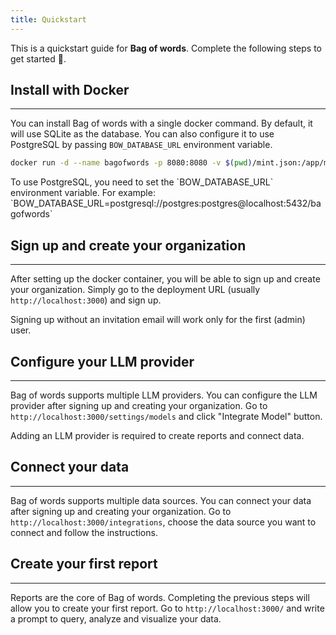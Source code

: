 ```yaml
---
title: Quickstart 
---
```


This is a quickstart guide for **Bag of words**. Complete the following steps to get started 🚀.

## Install with Docker
---
You can install Bag of words with a single docker command. By default, it will use SQLite as the database. 
You can also configure it to use PostgreSQL by passing `BOW_DATABASE_URL` environment variable.

```bash
docker run -d --name bagofwords -p 8080:8080 -v $(pwd)/mint.json:/app/mint.json bagofwords/doc
```

<Info>
To use PostgreSQL, you need to set the `BOW_DATABASE_URL` environment variable.
For example: `BOW_DATABASE_URL=postgresql://postgres:postgres@localhost:5432/bagofwords`
</Info>

## Sign up and create your organization
---
After setting up the docker container, you will be able to sign up and create your organization. Simply go to the deployment URL (usually `http://localhost:3000`) and sign up.

<Warning>
Signing up without an invitation email will work only for the first (admin) user.
</Warning>

## Configure your LLM provider
---
Bag of words supports multiple LLM providers. You can configure the LLM provider after signing up and creating your organization.
Go to `http://localhost:3000/settings/models` and click "Integrate Model" button.

<Info>
Adding an LLM provider is required to create reports and connect data.
</Info>

## Connect your data
---
Bag of words supports multiple data sources. You can connect your data after signing up and creating your organization.
Go to `http://localhost:3000/integrations`, choose the data source you want to connect and follow the instructions.

## Create your first report
---
Reports are the core of Bag of words. Completing the previous steps will allow you to create your first report.
Go to `http://localhost:3000/` and write a prompt to query, analyze and visualize your data.
